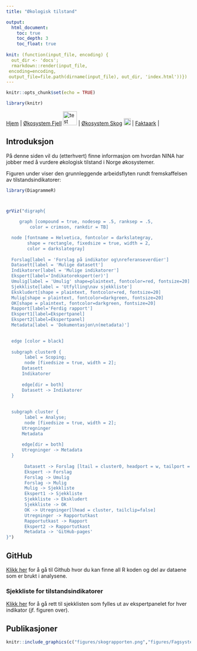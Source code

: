 ```yaml
---
title: "Økologisk tilstand"

output:
  html_document:
    toc: true
    toc_depth: 3
    toc_float: true
    
knit: (function(input_file, encoding) {
  out_dir <- 'docs';
  rmarkdown::render(input_file,
 encoding=encoding,
 output_file=file.path(dirname(input_file), out_dir, 'index.html'))})
---
```


```r

knitr::opts_chunk$set(echo = TRUE)
```

```r
library(knitr)
```



[Hjem](https://ninanor.github.io/IBECA) | 
[Økosystem Fjell](https://ninanor.github.io/IBECA/fjell)
![test](figures/fjellLogo.png){width=1cm} |
[Økosystem Skog](https://ninanor.github.io/IBECA/skog)
![test](figures/skogLogo.png){width=0.5cm} |
[Faktaark](https://ninanor.github.io/IBECA/faktaark) |



## Introduksjon
På denne siden vil du (etterhvert) finne informasjon om hvordan NINA har jobber med å vurdere økologisk tilstand i Norge økosystemer.

Figuren under viser den grunnleggende arbeidsflyten rundt fremskaffelsen av tilstandsindikatorer:
```r
library(DiagrammeR)



grViz("digraph{

     graph [compound = true, nodesep = .5, ranksep = .5,
         color = crimson, rankdir = TB]

  node [fontname = Helvetica, fontcolor = darkslategray,
        shape = rectangle, fixedsize = true, width = 2,
        color = darkslategray]
        
  Forslag[label = 'Forslag på indikator og\nreferanseverdier']
  Datasett[label = 'Mulige datasett']
  Indikatorer[label = 'Mulige indikatorer']
  Ekspert[label='Indikatorekspert(er)']
  Umulig[label = 'Umulig' shape=plaintext, fontcolor=red, fontsize=20]
  Sjekkliste[label = 'Utfylling\nav sjekkliste']
  Ekskludert[shape = plaintext, fontcolor=red, fontsize=20]
  Mulig[shape = plaintext, fontcolor=darkgreen, fontsize=20]
  OK[shape = plaintext, fontcolor=darkgreen, fontsize=20]
  Rapport[label='Ferdig rapport']
  Ekspert1[label=Ekspertpanel]
  Ekspert2[label=Ekspertpanel]
  Metadata[label = 'Dokumentasjon\n(metadata)']

  
  edge [color = black]
  
  subgraph cluster0 {
       label = Scoping;
       node [fixedsize = true, width = 2];
      Datasett
      Indikatorer
      
      edge[dir = both]
      Datasett -> Indikatorer
  }
  
  
  subgraph cluster {
       label = Analyse;
       node [fixedsize = true, width = 2];
      Utregninger
      Metadata
      
      edge[dir = both]
      Utregninger -> Metadata
  }
       
       Datasett -> Forslag [ltail = cluster0, headport = w, tailport = e]
       Ekspert -> Forslag
       Forslag -> Umulig
       Forslag -> Mulig
       Mulig -> Sjekkliste
       Ekspert1 -> Sjekkliste
       Sjekkliste -> Ekskludert
       Sjekkliste -> OK
       OK -> Utregninger[lhead = cluster, tailclip=false]
       Utregninger -> Rapportutkast
       Rapportutkast -> Rapport
       Ekspert2 -> Rapportutkast
       Metadata -> 'GitHub-pages'
}")

```


## GitHub
[Klikk her](https://github.com/anders-kolstad/IBECA) for å gå til Github hvor du kan finne all R koden og del av dataene som er brukt i analysene.

### Sjekkliste for tilstandsindikatorer

[Klikk her](https://github.com/NINAnor/IBECA/tree/main/output/sjekkliste.pdf) for å gå rett til sjekklisten som fylles ut av ekspertpanelet for hver indikator (jf. figuren over).

## Publikasjoner

```r

knitr::include_graphics(c("figures/skograpporten.png","figures/Fagsystemrapporten.png"))

``` 




